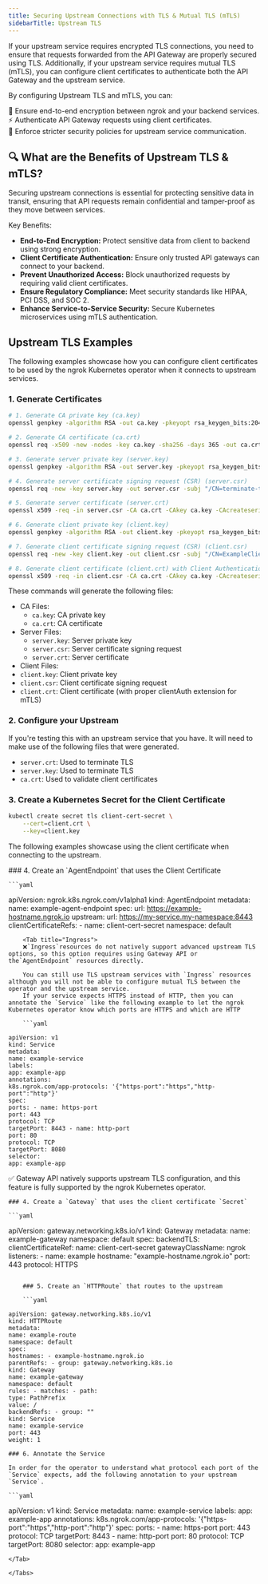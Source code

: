 ```yaml
---
title: Securing Upstream Connections with TLS & Mutual TLS (mTLS)
sidebarTitle: Upstream TLS
---
```


If your upstream service requires encrypted TLS connections, you need to ensure that requests forwarded from the API Gateway are properly secured using TLS.
Additionally, if your upstream service requires mutual TLS (mTLS), you can configure client certificates to authenticate both the API Gateway and the upstream service.

By configuring Upstream TLS and mTLS, you can:

🔐 Ensure end-to-end encryption between ngrok and your backend services. <br />
⚡ Authenticate API Gateway requests using client certificates. <br />
🚀 Enforce stricter security policies for upstream service communication. <br />

## 🔍 What are the Benefits of Upstream TLS & mTLS?

Securing upstream connections is essential for protecting sensitive data in transit, ensuring that API requests remain confidential and tamper-proof as they move between services.

Key Benefits:

- **End-to-End Encryption:** Protect sensitive data from client to backend using strong encryption.
- **Client Certificate Authentication:** Ensure only trusted API gateways can connect to your backend.
- **Prevent Unauthorized Access:** Block unauthorized requests by requiring valid client certificates.
- **Ensure Regulatory Compliance:** Meet security standards like HIPAA, PCI DSS, and SOC 2.
- **Enhance Service-to-Service Security:** Secure Kubernetes microservices using mTLS authentication.

## Upstream TLS Examples

The following examples showcase how you can configure client certificates to be used by the ngrok Kubernetes operator when it connects to upstream services.

### 1. Generate Certificates

```bash
# 1. Generate CA private key (ca.key)
openssl genpkey -algorithm RSA -out ca.key -pkeyopt rsa_keygen_bits:2048

# 2. Generate CA certificate (ca.crt)
openssl req -x509 -new -nodes -key ca.key -sha256 -days 365 -out ca.crt -subj "/CN=ExampleCA"

# 3. Generate server private key (server.key)
openssl genpkey -algorithm RSA -out server.key -pkeyopt rsa_keygen_bits:2048

# 4. Generate server certificate signing request (CSR) (server.csr)
openssl req -new -key server.key -out server.csr -subj "/CN=terminate-tls-example.ngrok.app"

# 5. Generate server certificate (server.crt)
openssl x509 -req -in server.csr -CA ca.crt -CAkey ca.key -CAcreateserial -out server.crt -days 365 -sha256

# 6. Generate client private key (client.key)
openssl genpkey -algorithm RSA -out client.key -pkeyopt rsa_keygen_bits:2048

# 7. Generate client certificate signing request (CSR) (client.csr)
openssl req -new -key client.key -out client.csr -subj "/CN=ExampleClient"

# 8. Generate client certificate (client.crt) with Client Authentication
openssl x509 -req -in client.csr -CA ca.crt -CAkey ca.key -CAcreateserial -out client.crt -days 365 -sha256 -extfile <(printf "extendedKeyUsage = clientAuth")
```

These commands will generate the following files:

- CA Files:
  - `ca.key`: CA private key
  - `ca.crt`: CA certificate
- Server Files:
  - `server.key`: Server private key
  - `server.csr`: Server certificate signing request
  - `server.crt`: Server certificate
- Client Files:
- `client.key`: Client private key
- `client.csr`: Client certificate signing request
- `client.crt`: Client certificate (with proper clientAuth extension for mTLS)

### 2. Configure your Upstream

If you're testing this with an upstream service that you have. It will need to make use of the following files that were generated.

- `server.crt`: Used to terminate TLS
- `server.key`: Used to terminate TLS
- `ca.crt`: Used to validate client certificates

### 3. Create a Kubernetes Secret for the Client Certificate

```bash
kubectl create secret tls client-cert-secret \
	--cert=client.crt \
	--key=client.key
```

The following examples showcase using the client certificate when connecting to the upstream.

<Tabs>
	<Tab title="AgentEndpoint">
	### 4. Create an `AgentEndpoint` that uses the Client Certificate

    ```yaml

apiVersion: ngrok.k8s.ngrok.com/v1alpha1
kind: AgentEndpoint
metadata:
name: example-agent-endpoint
spec:
url: https://example-hostname.ngrok.io
upstream:
url: https://my-service.my-namespace:8443
clientCertificateRefs: - name: client-cert-secret
namespace: default
```	</Tab>
	<Tab title="Ingress">
	❌`Ingress`resources do not natively support advanced upstream TLS options, so this option requires using Gateway API or the`AgentEndpoint` resources directly.

    You can still use TLS upstream services with `Ingress` resources although you will not be able to configure mutual TLS between the operator and the upstream service.
    If your service expects HTTPS instead of HTTP, then you can annotate the `Service` like the following example to let the ngrok Kubernetes operator know which ports are HTTPS and which are HTTP

    ```yaml

apiVersion: v1
kind: Service
metadata:
name: example-service
labels:
app: example-app
annotations:
k8s.ngrok.com/app-protocols: '{"https-port":"https","http-port":"http"}'
spec:
ports: - name: https-port
port: 443
protocol: TCP
targetPort: 8443 - name: http-port
port: 80
protocol: TCP
targetPort: 8080
selector:
app: example-app
```
</Tab>
<Tab title="Gateway API">
✅ Gateway API natively supports upstream TLS configuration, and this feature is fully supported by the ngrok Kubernetes operator.

    ### 4. Create a `Gateway` that uses the client certificate `Secret`

    ```yaml

apiVersion: gateway.networking.k8s.io/v1
kind: Gateway
metadata:
name: example-gateway
namespace: default
spec:
backendTLS:
clientCertificateRef:
name: client-cert-secret
gatewayClassName: ngrok
listeners: - name: example
hostname: "example-hostname.ngrok.io"
port: 443
protocol: HTTPS
```

    ### 5. Create an `HTTPRoute` that routes to the upstream

    ```yaml

apiVersion: gateway.networking.k8s.io/v1
kind: HTTPRoute
metadata:
name: example-route
namespace: default
spec:
hostnames: - example-hostname.ngrok.io
parentRefs: - group: gateway.networking.k8s.io
kind: Gateway
name: example-gateway
namespace: default
rules: - matches: - path:
type: PathPrefix
value: /
backendRefs: - group: ""
kind: Service
name: example-service
port: 443
weight: 1
```

    ### 6. Annotate the Service

    In order for the operator to understand what protocol each port of the `Service` expects, add the following annotation to your upstream `Service`.

    ```yaml

apiVersion: v1
kind: Service
metadata:
name: example-service
labels:
app: example-app
annotations:
k8s.ngrok.com/app-protocols: '{"https-port":"https","http-port":"http"}'
spec:
ports: - name: https-port
port: 443
protocol: TCP
targetPort: 8443 - name: http-port
port: 80
protocol: TCP
targetPort: 8080
selector:
app: example-app
```
</Tab>

</Tabs>
